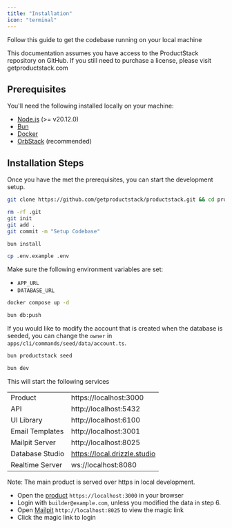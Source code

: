 ```yaml
---
title: "Installation"
icon: "terminal"
---
```


Follow this guide to get the codebase running on your local machine

<Warning>
  This documentation assumes you have access to the ProductStack repository on
  GitHub. If you still need to purchase a license, please visit
  getproductstack.com
</Warning>

## Prerequisites

You'll need the following installed locally on your machine:

- [Node.js](https://nodejs.org/en/download/) (>= v20.12.0)
- [Bun](https://bun.sh/docs/installation)
- [Docker](https://www.docker.com)
- [OrbStack](https://www.orbstack.dev/) (recommended)

## Installation Steps

Once you have the met the prerequisites, you can start the development setup.

<Steps>
  <Step title="Clone the repository">

```bash
git clone https://github.com/getproductstack/productstack.git && cd productstack
```

  </Step>
  <Step title="Initialize a new repository">

```bash
rm -rf .git
git init
git add .
git commit -m "Setup Codebase"
```

  </Step>
  <Step title="Install dependencies">

```bash
bun install
```

  </Step>
  <Step title="Create the environment file">

```bash
cp .env.example .env
```

Make sure the following environment variables are set:

- `APP_URL`
- `DATABASE_URL`

</Step>

<Step title="Start the development services">

```bash
docker compose up -d
```

</Step>

<Step title="Set up the database">

```bash
bun db:push
```

</Step>

<Step title="Seed the database">

If you would like to modify the account that is created when the database is seeded, you can change the `owner` in `apps/cli/commands/seed/data/account.ts`.

```bash
bun productstack seed
```
</Step>

<Step title="Start the development server">

```bash
bun dev
```
This will start the following services

|                     |                               |
| ------------------- | ----------------------------- |
| Product             | https://localhost:3000         |
| API                 | http://localhost:5432         |
| UI Library         | http://localhost:6100         |
| Email Templates     | http://localhost:3001         |
| Mailpit Server      | http://localhost:8025         |
| Database Studio     | https://local.drizzle.studio  |
| Realtime Server     | ws://localhost:8080           |

<Note>
  Note: The main product is served over https in local development.
</Note> 

</Step>

<Step title="Login to the application">

- Open the [product](https://localhost:3000) `https://localhost:3000` in your browser
- Login with `builder@example.com`, unless you modified the data in step 6.
- Open [Mailpit](http://localhost:8025) `http://localhost:8025` to view the magic link
- Click the magic link to login

</Step>

</Steps>
